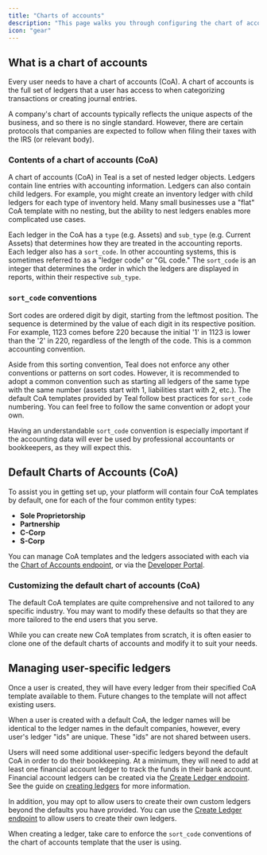 ```yaml
---
title: "Charts of accounts"
description: "This page walks you through configuring the chart of accounts for your users."
icon: "gear"
---
```


## What is a chart of accounts

Every user needs to have a chart of accounts (CoA). A chart of accounts is the full set of ledgers that a 
user has access to when categorizing transactions or creating journal entries. 

<Info>
  A company's chart of accounts typically reflects
  the unique aspects of the business, and so there is no single standard.
  However, there are certain protocols that companies are expected to follow
  when filing their taxes with the IRS (or relevant body).
</Info>

### Contents of a chart of accounts (CoA)

A chart of accounts (CoA) in Teal is a set of nested ledger objects. Ledgers contain line entries with accounting information. Ledgers can 
also contain child ledgers. For example, you might create an inventory ledger with child ledgers for each type of inventory held. Many 
small businesses use a "flat" CoA template with no nesting, but the ability to nest ledgers enables more complicated use cases. 

Each ledger in the CoA has a `type` (e.g. Assets) and `sub_type` (e.g. Current Assets) that determines how they are treated 
in the accounting reports. Each ledger also has a `sort_code`. In other accounting systems, this is sometimes referred  to as a "ledger code" or "GL code." 
The `sort_code` is an integer that determines the order in which the ledgers are displayed in reports, within their respective `sub_type`.    

### `sort_code` conventions

Sort codes are ordered digit by digit, starting from the leftmost position. The sequence is determined by the value 
of each digit in its respective position. For example, 1123 comes before 220 because the initial '1' in 1123 
is lower than the '2' in 220, regardless of the length of the code. This is a common accounting convention.

Aside from this sorting convention, Teal does not enforce any other conventions or patterns on sort codes. 
However, it is recommended to adopt a common convention such as starting all ledgers 
of the same type with the same number (assets start with 1, liabilities start with 2, etc.). 
The default CoA templates provided by Teal follow best practices for `sort_code` numbering. You can feel 
free to follow the same convention or adopt your own.

Having an understandable `sort_code` convention is especially important if the accounting data will 
ever be used by professional accountants or bookkeepers, as they will expect this.

## Default Charts of Accounts (CoA)

To assist you in getting set up, your platform will contain four CoA templates by default, one for each of the four common entity types:

- **Sole Proprietorship**
- **Partnership**
- **C-Corp**
- **S-Corp**

You can manage CoA templates and the ledgers associated with each via the [Chart of Accounts endpoint](/api-reference/chart_of_accounts/get_coa_templates), or 
via the [Developer Portal](https://developer.teal.dev/chart_of_accounts).

### Customizing the default chart of accounts (CoA)

The default CoA templates are quite comprehensive and not tailored to any specific industry. You may 
want to modify these defaults so that they are more tailored to the end users that you serve.

While you can create new CoA templates from scratch, it is often easier to clone one of the default charts of 
accounts and modify it to suit your needs. 

## Managing user-specific ledgers

Once a user is created, they will have every ledger from their specified CoA template available to them. 
Future changes to the template will not affect existing users.

<Info>
When a user is created with a default CoA, the ledger names will be identical to the ledger names in 
the default companies, however, every user's ledger "ids" are unique. 
These "ids" are not shared between users.
</Info>

Users will need some additional user-specific ledgers beyond the default CoA in order to do their bookkeeping. 
At a minimum, they will need to add at least one financial account ledger to track 
the funds in their bank account. Financial account ledgers can be created via 
the [Create Ledger endpoint](/api-reference/ledgers/create_ledger). See the guide 
on [creating ledgers](/transactions/create_ledger) for more information.

In addition, you may opt to allow users to create their own custom ledgers beyond the 
defaults you have provided. You can use the [Create Ledger endpoint](/api-reference/ledgers/create_ledger) 
to allow users to create their own ledgers.

When creating a ledger, take care to enforce the `sort_code` conventions of the chart of accounts 
template that the user is using. 
